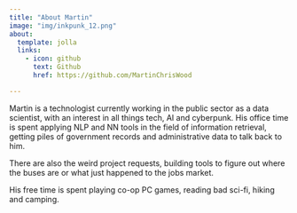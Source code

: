 ```yaml
---
title: "About Martin"
image: "img/inkpunk_12.png"
about:
  template: jolla
  links:
    - icon: github
      text: Github
      href: https://github.com/MartinChrisWood

---
```


Martin is a technologist currently working in the public sector as a data scientist, with an interest in all things tech, AI and cyberpunk.
His office time is spent applying NLP and NN tools in the field of information retrieval, getting piles of government records and
administrative data to talk back to him.

There are also the weird project requests, building tools to figure out where the buses are or what just happened to the jobs market.

His free time is spent playing co-op PC games, reading bad sci-fi, hiking and camping.
